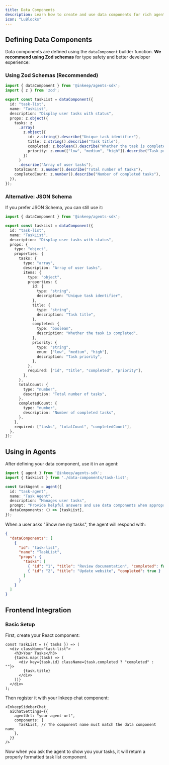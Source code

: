 ```yaml
---
title: Data Components
description: Learn how to create and use data components for rich agent responses
icon: "LuBlocks"
---
```


<Snippet file="multi-agent-framework/what-are-data-components.mdx" />

## Defining Data Components

Data components are defined using the `dataComponent` builder function. **We recommend using Zod schemas** for type safety and better developer experience:

### Using Zod Schemas (Recommended)

```typescript
import { dataComponent } from '@inkeep/agents-sdk';
import { z } from 'zod';

export const taskList = dataComponent({
  id: "task-list",
  name: "TaskList", 
  description: "Display user tasks with status",
  props: z.object({
    tasks: z
      .array(
        z.object({
          id: z.string().describe("Unique task identifier"),
          title: z.string().describe("Task title"),
          completed: z.boolean().describe("Whether the task is completed"),
          priority: z.enum(["low", "medium", "high"]).describe("Task priority"),
        })
      )
      .describe("Array of user tasks"),
    totalCount: z.number().describe("Total number of tasks"),
    completedCount: z.number().describe("Number of completed tasks"),
  }),
});
```

### Alternative: JSON Schema

If you prefer JSON Schema, you can still use it:

```typescript
import { dataComponent } from '@inkeep/agents-sdk';

export const taskList = dataComponent({
  id: "task-list",
  name: "TaskList",
  description: "Display user tasks with status", 
  props: {
    type: "object",
    properties: {
      tasks: {
        type: "array",
        description: "Array of user tasks",
        items: {
          type: "object",
          properties: {
            id: {
              type: "string",
              description: "Unique task identifier",
            },
            title: {
              type: "string", 
              description: "Task title",
            },
            completed: {
              type: "boolean",
              description: "Whether the task is completed",
            },
            priority: {
              type: "string",
              enum: ["low", "medium", "high"],
              description: "Task priority",
            },
          },
          required: ["id", "title", "completed", "priority"],
        },
      },
      totalCount: {
        type: "number",
        description: "Total number of tasks",
      },
      completedCount: {
        type: "number", 
        description: "Number of completed tasks",
      },
    },
    required: ["tasks", "totalCount", "completedCount"],
  },
});
```

## Using in Agents

After defining your data component, use it in an agent:

```typescript
import { agent } from '@inkeep/agents-sdk';
import { taskList } from './data-components/task-list';

const taskAgent = agent({
  id: "task-agent",
  name: "Task Agent", 
  description: "Manages user tasks",
  prompt: "Provide helpful answers and use data components when appropriate.",
  dataComponents: () => [taskList],
});
```

When a user asks "Show me my tasks", the agent will respond with:

```json
{
  "dataComponents": [
    {
      "id": "task-list",
      "name": "TaskList",
      "props": {
        "tasks": [
          { "id": "1", "title": "Review documentation", "completed": false },
          { "id": "2", "title": "Update website", "completed": true }
        ]
      }
    }
  ]
}
```

## Frontend Integration

### Basic Setup

First, create your React component:

```tsx
const TaskList = ({ tasks }) => (
  <div className="task-list">
    <h3>Your Tasks</h3>
    {tasks.map((task) => (
      <div key={task.id} className={task.completed ? "completed" : ""}>
        {task.title}
      </div>
    ))}
  </div>
);
```

Then register it with your Inkeep chat component:

```tsx
<InkeepSidebarChat
  aiChatSettings={{
    agentUrl: "your-agent-url",
    components: {
      TaskList, // The component name must match the data component name
    },
  }}
/>
```

Now when you ask the agent to show you your tasks, it will return a properly formatted task list component.
